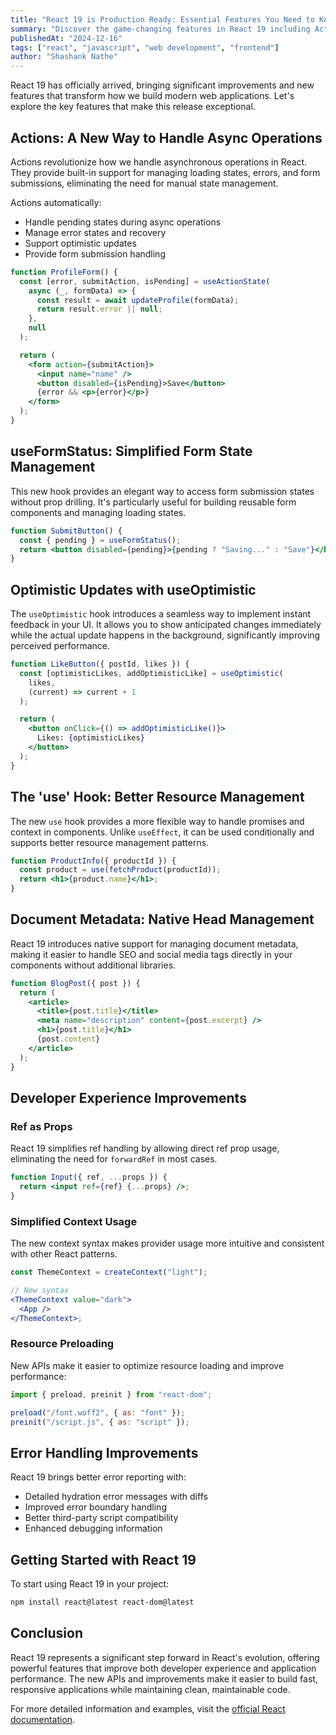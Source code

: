 ```yaml
---
title: "React 19 is Production Ready: Essential Features You Need to Know"
summary: "Discover the game-changing features in React 19 including Actions, improved form handling, optimistic updates, and document metadata support. Learn how these updates revolutionize React development."
publishedAt: "2024-12-16"
tags: ["react", "javascript", "web development", "frontend"]
author: "Shashank Nathe"
---
```


React 19 has officially arrived, bringing significant improvements and new features that transform how we build modern web applications. Let's explore the key features that make this release exceptional.

## Actions: A New Way to Handle Async Operations

Actions revolutionize how we handle asynchronous operations in React. They provide built-in support for managing loading states, errors, and form submissions, eliminating the need for manual state management.

Actions automatically:

- Handle pending states during async operations
- Manage error states and recovery
- Support optimistic updates
- Provide form submission handling

```jsx
function ProfileForm() {
  const [error, submitAction, isPending] = useActionState(
    async (_, formData) => {
      const result = await updateProfile(formData);
      return result.error || null;
    },
    null
  );

  return (
    <form action={submitAction}>
      <input name="name" />
      <button disabled={isPending}>Save</button>
      {error && <p>{error}</p>}
    </form>
  );
}
```

## useFormStatus: Simplified Form State Management

This new hook provides an elegant way to access form submission states without prop drilling. It's particularly useful for building reusable form components and managing loading states.

```jsx
function SubmitButton() {
  const { pending } = useFormStatus();
  return <button disabled={pending}>{pending ? "Saving..." : "Save"}</button>;
}
```

## Optimistic Updates with useOptimistic

The `useOptimistic` hook introduces a seamless way to implement instant feedback in your UI. It allows you to show anticipated changes immediately while the actual update happens in the background, significantly improving perceived performance.

```jsx
function LikeButton({ postId, likes }) {
  const [optimisticLikes, addOptimisticLike] = useOptimistic(
    likes,
    (current) => current + 1
  );

  return (
    <button onClick={() => addOptimisticLike()}>
      Likes: {optimisticLikes}
    </button>
  );
}
```

## The 'use' Hook: Better Resource Management

The new `use` hook provides a more flexible way to handle promises and context in components. Unlike `useEffect`, it can be used conditionally and supports better resource management patterns.

```jsx
function ProductInfo({ productId }) {
  const product = use(fetchProduct(productId));
  return <h1>{product.name}</h1>;
}
```

## Document Metadata: Native Head Management

React 19 introduces native support for managing document metadata, making it easier to handle SEO and social media tags directly in your components without additional libraries.

```jsx
function BlogPost({ post }) {
  return (
    <article>
      <title>{post.title}</title>
      <meta name="description" content={post.excerpt} />
      <h1>{post.title}</h1>
      {post.content}
    </article>
  );
}
```

## Developer Experience Improvements

### Ref as Props

React 19 simplifies ref handling by allowing direct ref prop usage, eliminating the need for `forwardRef` in most cases.

```jsx
function Input({ ref, ...props }) {
  return <input ref={ref} {...props} />;
}
```

### Simplified Context Usage

The new context syntax makes provider usage more intuitive and consistent with other React patterns.

```jsx
const ThemeContext = createContext("light");

// New syntax
<ThemeContext value="dark">
  <App />
</ThemeContext>;
```

### Resource Preloading

New APIs make it easier to optimize resource loading and improve performance:

```jsx
import { preload, preinit } from "react-dom";

preload("/font.woff2", { as: "font" });
preinit("/script.js", { as: "script" });
```

## Error Handling Improvements

React 19 brings better error reporting with:

- Detailed hydration error messages with diffs
- Improved error boundary handling
- Better third-party script compatibility
- Enhanced debugging information

## Getting Started with React 19

To start using React 19 in your project:

```bash
npm install react@latest react-dom@latest
```

## Conclusion

React 19 represents a significant step forward in React's evolution, offering powerful features that improve both developer experience and application performance. The new APIs and improvements make it easier to build fast, responsive applications while maintaining clean, maintainable code.

For more detailed information and examples, visit the [official React documentation](https://react.dev).
